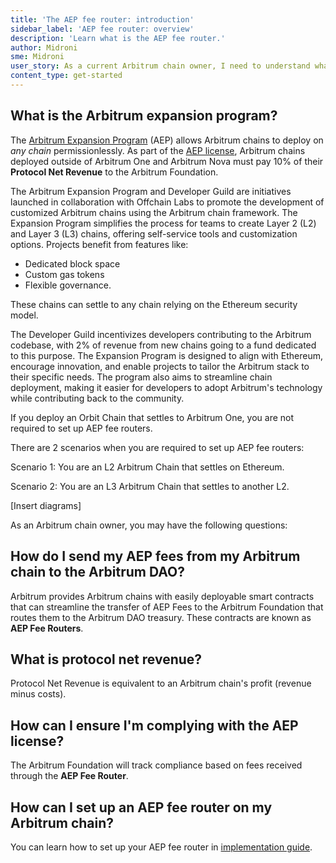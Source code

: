 ```yaml
---
title: 'The AEP fee router: introduction'
sidebar_label: 'AEP fee router: overview'
description: 'Learn what is the AEP fee router.'
author: Midroni
sme: Midroni
user_story: As a current Arbitrum chain owner, I need to understand what the AEP fee router is.
content_type: get-started
---
```



## What is the Arbitrum expansion program?

The [Arbitrum Expansion Program](https://forum.arbitrum.foundation/t/the-arbitrum-expansion-program-and-developer-guild/20722) (AEP) allows Arbitrum chains to deploy on _any chain_ permissionlessly. As part of the [AEP license](https://docs.arbitrum.foundation/aep/ArbitrumExpansionProgramTerms.pdf), Arbitrum chains deployed outside of Arbitrum One and Arbitrum Nova must pay 10% of their **Protocol Net Revenue** to the Arbitrum Foundation.

The Arbitrum Expansion Program and Developer Guild are initiatives launched in collaboration with Offchain Labs to promote the development of customized Arbitrum chains using the Arbitrum chain framework. The Expansion Program simplifies the process for teams to create Layer 2 (L2) and Layer 3 (L3) chains, offering self-service tools and customization options.
Projects benefit from features like:

- Dedicated block space
- Custom gas tokens
- Flexible governance.

These chains can settle to any chain relying on the Ethereum security model.

The Developer Guild incentivizes developers contributing to the Arbitrum codebase, with 2% of revenue from new chains going to a fund dedicated to this purpose. The Expansion Program is designed to align with Ethereum, encourage innovation, and enable projects to tailor the Arbitrum stack to their specific needs. The program also aims to streamline chain deployment, making it easier for developers to adopt Arbitrum's technology while contributing back to the community.

If you deploy an Orbit Chain that settles to Arbitrum One, you are not required to set up AEP fee routers. 

There are 2 scenarios when you are required to set up AEP fee routers: 

Scenario 1: You are an L2 Arbitrum Chain that settles on Ethereum.

Scenario 2: You are an L3 Arbitrum Chain that settles to another L2.

[Insert diagrams] 

As an Arbitrum chain owner, you may have the following questions:

## How do I send my AEP fees from my Arbitrum chain to the Arbitrum DAO?

Arbitrum provides Arbitrum chains with easily deployable smart contracts that can streamline the transfer of AEP Fees to the Arbitrum Foundation that routes them to the Arbitrum DAO treasury. These contracts are known as **AEP Fee Routers**.

## What is protocol net revenue?

Protocol Net Revenue is equivalent to an Arbitrum chain's profit (revenue minus costs).

## How can I ensure I'm complying with the AEP license?

The Arbitrum Foundation will track compliance based on fees received through the **AEP Fee Router**.

## How can I set up an AEP fee router on my Arbitrum chain?

You can learn how to set up your AEP fee router in [implementation guide](/launch-arbitrum-chain/02-configure-your-chain/advanced-configurations/03-aep-fee-router/02-set-up-aep-fee-router.mdx).
